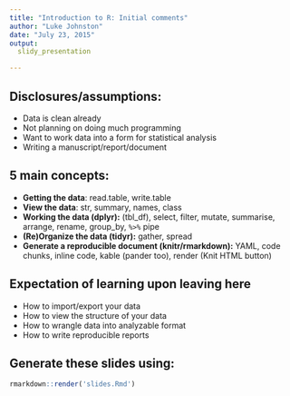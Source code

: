 ```yaml
---
title: "Introduction to R: Initial comments"
author: "Luke Johnston"
date: "July 23, 2015"
output: 
  slidy_presentation

---
```


## Disclosures/assumptions: ##

* Data is clean already
* Not planning on doing much programming
* Want to work data into a form for statistical analysis
* Writing a manuscript/report/document

## 5 main concepts: ##

* **Getting the data**: read.table, write.table
* **View the data**: str, summary, names, class
* **Working the data (dplyr):** (tbl\_df), select, filter, mutate,
  summarise, arrange, rename, group\_by, `%>%` pipe
* **(Re)Organize the data (tidyr):** gather, spread
* **Generate a reproducible document (knitr/rmarkdown):** YAML, code
  chunks, inline code, kable (pander too), render (Knit HTML button)

## Expectation of learning upon leaving here ##

* How to import/export your data
* How to view the structure of your data
* How to wrangle data into analyzable format
* How to write reproducible reports

## Generate these slides using: ##

```r
rmarkdown::render('slides.Rmd')
```

